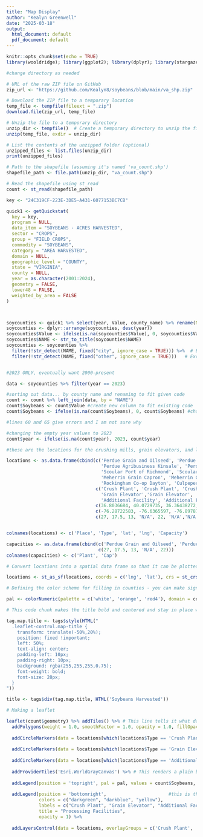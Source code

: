 ```yaml
---
title: "Map Display"
author: "Kealyn Greenwell"
date: "2025-03-18"
output:
  html_document: default
  pdf_document: default
---
```


```r
knitr::opts_chunk$set(echo = TRUE)
library(wooldridge); library(ggplot2); library(dplyr); library(stargazer); library(patchwork); library(stringr); library(readxl); library(ggthemes); library(tidyr); library(fpp3); library(scales); library(tidyUSDA); library(sf);library(leaflet); library(htmltools); library(knitr); library(kableExtra)
```

```r
#change directory as needed

# URL of the raw ZIP file on GitHub
zip_url <- "https://github.com/Kealyn8/soybeans/blob/main/va_shp.zip"

# Download the ZIP file to a temporary location
temp_file <- tempfile(fileext = ".zip")
download.file(zip_url, temp_file)

# Unzip the file to a temporary directory
unzip_dir <- tempfile()  # Create a temporary directory to unzip the file
unzip(temp_file, exdir = unzip_dir)

# List the contents of the unzipped folder (optional)
unzipped_files <- list.files(unzip_dir)
print(unzipped_files)

# Path to the shapefile (assuming it's named 'va_count.shp')
shapefile_path <- file.path(unzip_dir, "va_count.shp")

# Read the shapefile using st_read
count <- st_read(shapefile_path)
```


```r

key <- "24C319CF-223E-3DE5-A431-6077153BC7CB"

quick1 <- getQuickstat(
  key = key,
  program = NULL,
  data_item = "SOYBEANS - ACRES HARVESTED",
  sector = "CROPS",
  group = "FIELD CROPS",
  commodity = "SOYBEANS",
  category = "AREA HARVESTED",
  domain = NULL,
  geographic_level = "COUNTY",
  state = "VIRGINIA",
  county = NULL,
  year = as.character(2001:2024),
  geometry = FALSE,
  lower48 = FALSE,
  weighted_by_area = FALSE
)



soycounties <- quick1 %>% select(year, Value, county_name) %>% rename(NAME = county_name) 
soycounties <- dplyr::arrange(soycounties, desc(year)) 
soycounties$Value <- ifelse(is.na(soycounties$Value), 0, soycounties$Value) #changing NA values to 0
soycounties$NAME <- str_to_title(soycounties$NAME)
soycounties <- soycounties %>%
  filter(!str_detect(NAME, fixed("city", ignore_case = TRUE))) %>%  # Exclude rows with "city"
  filter(!str_detect(NAME, fixed("other", ignore_case = TRUE)))   # Exclude rows with "other"


#2023 ONLY, eventually want 2000-present

data <- soycounties %>% filter(year == 2023)

#sorting out data... by county name and renaming to fit given code
count <- count %>% left_join(data, by = "NAME") 
count$Soybeans <- count$Value #create new column to fit existing code
count$Soybeans <- ifelse(is.na(count$Soybeans), 0, count$Soybeans) #changing NA values to 0

#lines 60 and 65 give errors and I am not sure why

#changing the empty year values to 2023
count$year <- ifelse(is.na(count$year), 2023, count$year) 

#these are the locations for the crushing mills, grain elevators, and lego

locations <- as.data.frame(cbind(c('Perdue Grain and Oilseed', 'Perdue AgriBusiness - Bainbridge Grain Elevator and Oilseed Crush', 'Perdue Grain and Oilseed, LLC. (NC)', 'Cargill, Inc.', 'Perdue Grain and Oilseed, LLC.(MD)',
                                   'Perdue Agribusiness Kinsale', 'Perdue Agribusiness Kilmarnock','Perdue Agribusiness Tappahannock', 'Mennel Milling West Point',
                                   'Scoular Port of Richmond', 'Scoular Weyers Cave', 'Scoular Windsor', 'Smithfield Grain Petersburg', 'Wakefield Farm Service', 'Meherrin Grain Franklin',
                                   'Meherrin Grain Capron', 'Meherrin Grain Charlotte Courthouse', 'Meherrin Grain Newsomes', 'Keystone Grain', 'Augusta Co-op Farm Bureau, Inc. Staunton',
                                   'Rockingham Co-op Dayton', 'Culpeper Farmers Co-op', 'Lego Facility', 'DeLong Facility'),
                                 c('Crush Plant', 'Crush Plant', 'Crush Plant', 'Crush Plant', 'Crush Plant', 'Grain Elevator','Grain Elevator','Grain Elevator','Grain Elevator','Grain Elevator','Grain Elevator',
                                   'Grain Elevator','Grain Elevator', 'Grain Elevator', 'Grain Elevator','Grain Elevator','Grain Elevator','Grain Elevator','Grain Elevator','Grain Elevator','Grain Elevator','Grain Elevator',
                                   'Additional Facility', 'Additional Facility'),
                                 c(36.8036684, 40.0729735, 36.36438272, 35.0865324, 38.38468454, 38.0303092, 37.7005569,37.9177046,37.5506807,37.4565925,38.2808153, 36.8099991, 37.1980703, 36.9732506, 36.660653, 36.706100, 37.133065, 36.6302446, 36.6862312, 38.1347458, 38.423984, 38.4826347, 37.31111830508404, 36.8354),
                                 c(-76.28722583, -76.6365597, -76.89787336, -78.84710742, -75.52773315, -76.5756774,-76.3522586,-76.854209, -76.8157385, -77.4225141, -78.9286916, -76.7470809, -77.4352446,  -76.9905024, -76.975516, -77.200142, -78.720856, -77.1096605, -78.9032562, -79.0425081, -78.9228, -77.9716346, -77.38178760354225, -76.2983),
                                 c(27, 17.5, 13, 'N/A', 22, 'N/A','N/A','N/A','N/A','N/A','N/A','N/A','N/A','N/A','N/A','N/A','N/A','N/A','N/A','N/A','N/A','N/A', 'N/A','N/A')))


colnames(locations) <- c('Place', 'Type', 'lat', 'lng', 'Capacity')

capacities <- as.data.frame(cbind(c('Perdue Grain and Oilseed', 'Perdue AgriBusiness - Bainbridge Grain Elevator and Oilseed Crush', 'Perdue Grain and Oilseed, LLC. (NC)', 'Cargill, Inc.', 'Perdue Grain and Oilseed, LLC.(MD)'),
                                  c(27, 17.5, 13, 'N/A', 22)))
colnames(capacities) <- c('Plant', 'Cap')

# Convert locations into a spatial data frame so that it can be plotted

locations <- st_as_sf(locations, coords = c('lng', 'lat'), crs = st_crs(count))

# Defining the color scheme for filling in counties - you can make significant alterations to this if you want

pal <- colorNumeric(palette = c('white', 'orange', 'red4'), domain = count$Soybeans)

# This code chunk makes the title bold and centered and stay in place when you zoom in/out -- nothing needs to change

tag.map.title <- tags$style(HTML("
  .leaflet-control.map-title { 
    transform: translate(-50%,20%);
    position: fixed !important;
    left: 50%;
    text-align: center;
    padding-left: 10px; 
    padding-right: 10px; 
    background: rgba(255,255,255,0.75);
    font-weight: bold;
    font-size: 28px;
  }
"))

title <- tags$div(tag.map.title, HTML('Soybeans Harvested'))

# Making a leaflet

leaflet(count$geometry) %>% addTiles() %>% # This line tells it what data to use for the county colors / soybean data
  addPolygons(weight = 1.0, smoothFactor = 1.0, opacity = 1.0, fillOpacity = 1.0, color = 'black', fillColor = pal(count$Soybeans), label = lapply(paste(count$NAME, '<br>', count$Soybeans, 'Acres Harvested'), HTML)) %>% # This plots the soybean data
  
  addCircleMarkers(data = locations[which(locations$Type == 'Crush Plant'),], group = 'Crush Plant', color = "darkgreen", fillColor = "darkgreen", fillOpacity = 1, radius = 4, label = lapply(paste(capacities$Plant, '<br>', capacities$Cap, 'Million bu per Year'), HTML)) %>% # This line add the locations of the processing facilities for one type
  
  addCircleMarkers(data = locations[which(locations$Type == 'Grain Elevator'),], group = 'Grain Elevator', color = "darkblue", fillColor = "darkblue", fillOpacity = 1, radius = 4, label = lapply(paste(locations$Place), HTML)) %>% # This line add the locations of the processing facilities for a second type
  
  addCircleMarkers(data = locations[which(locations$Type == 'Additional Facility'),], group = 'Additional Facility', color = "yellow", fillColor = "yellow", fillOpacity = 1, radius = 4, label = lapply(paste(locations$Place), HTML)) %>% 
  
  addProviderTiles('Esri.WorldGrayCanvas') %>% # This renders a plain background outside of your geometry
  
  addLegend(position = 'topright', pal = pal, values = count$Soybeans, title = 'Soybeans Harvested <br> acres', opacity = 1) %>% # This adds a legend
  
  addLegend(position = 'bottomright',                       #this is the legend for the circle markers
            colors = c("darkgreen", "darkblue", "yellow"), 
            labels = c("Crush Plant", "Grain Elevator", "Additional Facilities"), 
            title = "Processing Facilities",
            opacity = 1) %>%
  
  addLayersControl(data = locations, overlayGroups = c('Crush Plant', 'Grain Elevator', 'Additional Facility'), options = layersControlOptions(collapsed = FALSE))

```


